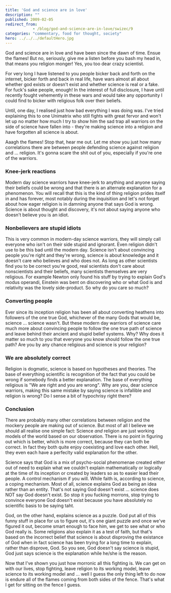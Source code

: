 ```yaml
---
title: 'God and science are in love'
description: ""
published: 2009-02-05
redirect_from: 
            - /blog/god-and-science-are-in-love/swizec/9
categories: "commentary, food for thought, society"
hero: ../../../defaultHero.jpg
---
```

God and science are in love and have been since the dawn of time. Ensue the flames! But no, seriously, give me a listen before you bash my head in, that means you religion monger! Yes, you too dear crazy scientist.

For very long I have listened to you people bicker back and forth on the internet, bicker forth and back in real life, have wars almost all about whether god exists or doesn&#x27;t exist and whether science is real or a fake. For fuck&#x27;s sake people, enough! In the interest of full disclosure, I have until recently fought vehemently in these wars and would take any opportunity I could find to bicker with religious folk over their beliefs.

Until, one day, I realised just how bad everything I was doing was. I&#x27;ve tried explaining this to one Unimatrix who still fights with great fervor and won&#x27;t let up no matter how much I try to show him the sad trap all warriors on the side of science have fallen into - they&#x27;re making science into a religion and have forgotten all science is about.

Aaagh the flames! Stop that, hear me out. Let me show you just how many correlations there are between people defending science against religion and ... religion. It&#x27;s gonna scare the shit out of you, especially if you&#x27;re one of the warriors.

### Knee-jerk reactions

Modern day science warriors have knee-jerk to anything and anyone saying their beliefs could be wrong and that there is an alternate explanation for a phenomenon. You will recall that this is the kind of thing religion prides itself in and has forever, most notably during the inquisition and let&#x27;s not forget about how eager religion is in damning anyone that says God is wrong. Science is about thought and discovery, it&#x27;s not about saying anyone who doesn&#x27;t believe you is an idiot.

### Nonbelievers are stupid idiots

This is very common in modern-day science warriors, they will simply call everyone who isn&#x27;t on their side stupid and ignorant. Even religion didn&#x27;t use to be this bad until the modern day. Science isn&#x27;t about convincing people you&#x27;re right and they&#x27;re wrong, science is about knowledge and it doesn&#x27;t care who believes and who does not. As long as other scientists find you to be correct you&#x27;re good, real scientists don&#x27;t care about nonscientists and their beliefs, many scientists themselves are very religious. For example Newton only found his stuff by trying to explain God&#x27;s modus operandi, Einstein was bent on discovering who or what God is and relativity was the lovely side-product. So why do you care so much?

### Converting people

Ever since its inception religion has been all about converting heathens into followers of the one true God, whichever of the many Gods that would be, science ... science wasn&#x27;t. But these modern day warriors of science care much more about convincing people to follow the one true path of science and leave behind their ancient and stupid belief systems. Why? Why does it matter so much to you that everyone you know should follow the one true path? Are you by any chance religious and science is your religion?

### We are absolutely correct

Religion is dogmatic, science is based on hypotheses and theories. The base of everything scientific is recognition of the fact that you could be wrong if somebody finds a better explanation. The base of everything religious is &quot;We are right and you are wrong&quot;. Why are you, dear science warriors, making this same mistake by saying science is infallible and religion is wrong? Do I sense a bit of hypochrisy right there?

### Conclusion

There are probably many other correlations between religion and the mockery people are making out of science. But most of all I believe we should all realise one simple fact: Science _and_ religion are just working models of the world based on our observation. There is no point in figuring out which is better, which is more correct, because they can both be correct. In fact they both quite enjoy coexisting and love each other. Hell, they even each have a perfeclty valid explanation for the other.

Science says that God is a mix of psycho-social phenomenae created either out of need to explain what we couldn&#x27;t explain mathematically or logically at the time of its inception or created by leaders so as to easier lead their people. A control mechanism if you will. While faith is, according to science, a coping mechanism. Most of all, science explains God as being an idea rather than an entity. That&#x27;s not saying God doesn&#x27;t exist ... science does NOT say God doesn&#x27;t exist. So stop it you fucking morrons, stop trying to convince everyone God doesn&#x27;t exist because you have absolutely no scientific basis to be saying taht.

God, on the other hand, explains science as a puzzle. God put all of this funny stuff in place for us to figure out, it&#x27;s one giant puzzle and once we&#x27;ve figured it out, become smart enough to face him, we get to see what or who God really is. Some religions also explain it as a test of faith, but that&#x27;s based on the incorrect belief that science is about disproving the existance of God when in fact science has been trying for a long time to explain, rather than disprove, God. So you see, God doesn&#x27;t say science is stupid, God just says science is the explanation while he/she is the reason.

Now that I&#x27;ve shown you just how morronic all this fighting is. We can get on with our lives, stop fighting, leave religion to its working model, leave science to its working model and ... well I guess the only thing left to do now is endure all of the flames coming from both sides of the fence. That&#x27;s what I get for sitting on the fence I guess.
